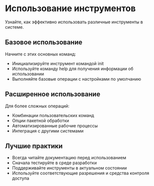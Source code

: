 # Использование инструментов

Узнайте, как эффективно использовать различные инструменты в системе.

## Базовое использование

Начните с этих основных команд:
- Инициализируйте инструмент командой init
- Используйте команду help для получения информации об использовании
- Выполняйте базовые операции с настройками по умолчанию

## Расширенное использование

Для более сложных операций:
- Комбинации пользовательских команд
- Опции пакетной обработки
- Автоматизированные рабочие процессы
- Интеграция с другими системами

## Лучшие практики

- Всегда читайте документацию перед использованием
- Сначала тестируйте в среде разработки
- Поддерживайте инструменты в актуальном состоянии
- Используйте соответствующие разрешения и средства контроля доступа
